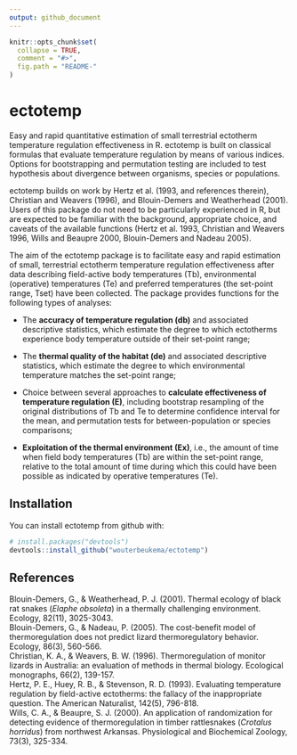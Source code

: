 ```yaml
---
output: github_document
---
```


<!-- README.md is generated from README.Rmd. Please edit that file -->

```r
knitr::opts_chunk$set(
  collapse = TRUE,
  comment = "#>",
  fig.path = "README-"
)
```

# ectotemp

Easy and rapid quantitative estimation of small terrestrial ectotherm temperature regulation effectiveness in R. ectotemp is built on classical formulas that evaluate temperature regulation by means of various indices. Options for bootstrapping and permutation testing are included to test hypothesis about divergence between organisms, species or populations.

ectotemp builds on work by Hertz et al. (1993, and references therein), Christian and Weavers (1996), and Blouin-Demers and Weatherhead (2001). Users of this package do not need to be particularly experienced in R, but are expected to be familiar with the background, appropriate choice, and caveats of the available functions (Hertz et al. 1993, Christian and Weavers 1996, Wills and Beaupre 2000, Blouin-Demers and Nadeau 2005). 

The aim of the ectotemp package is to facilitate easy and rapid estimation of small, terrestrial ectotherm temperature regulation effectiveness after data describing field-active body temperatures (Tb), environmental (operative) temperatures (Te) and preferred temperatures (the set-point range, Tset) have been collected. The package provides functions for the following types of analyses:

* The **accuracy of temperature regulation (db)** and associated descriptive statistics, which estimate the degree to which ectotherms experience body temperature outside of their set-point range;

* The **thermal quality of the habitat (de)** and associated descriptive statistics, which estimate the degree to which environmental temperature matches the set-point range;

* Choice between several approaches to **calculate effectiveness of temperature regulation (E)**, including bootstrap resampling of the original distributions of Tb and Te to determine confidence interval for the mean, and permutation tests for between-population or species comparisons;

* **Exploitation of the thermal environment (Ex)**, i.e., the amount of time when field body temperatures (Tb) are within the set-point range, relative to the total amount of time during which this could have been possible as indicated by operative temperatures (Te).

## Installation

You can install ectotemp from github with:

```r
# install.packages("devtools")
devtools::install_github("wouterbeukema/ectotemp")
```

## References

Blouin-Demers, G., & Weatherhead, P. J. (2001). Thermal ecology of black rat snakes (*Elaphe obsoleta*) in a thermally challenging environment. Ecology, 82(11), 3025-3043.<br/>
Blouin-Demers, G., & Nadeau, P. (2005). The cost-benefit model of thermoregulation does not predict lizard thermoregulatory behavior. Ecology, 86(3), 560-566.<br/>
Christian, K. A., & Weavers, B. W. (1996). Thermoregulation of monitor lizards in Australia: an evaluation of methods in thermal biology. Ecological monographs, 66(2), 139-157.<br/>
Hertz, P. E., Huey, R. B., & Stevenson, R. D. (1993). Evaluating temperature regulation by field-active ectotherms: the fallacy of the inappropriate question. The American Naturalist, 142(5), 796-818.<br/>
Wills, C. A., & Beaupre, S. J. (2000). An application of randomization for detecting evidence of thermoregulation in timber rattlesnakes (*Crotalus horridus*) from northwest Arkansas. Physiological and Biochemical Zoology, 73(3), 325-334.
